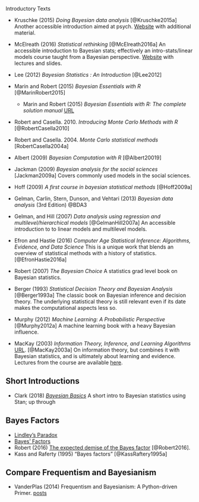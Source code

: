 Introductory Texts

-   Kruschke (2015) *Doing Bayesian data analysis* [@Kruschke2015a] Another accessible introduction aimed at psych. [Website](https://sites.google.com/site/doingbayesiandataanalysis/) with additional material.
-   McElreath (2016) *Statistical rethinking* [@McElreath2016a] An accessible introduction to Bayesian stats; effectively an intro-stats/linear models course taught from a Bayesian perspective.
[Website](http://xcelab.net/rm/statistical-rethinking/) with lectures and slides.

-   Lee (2012) *Bayesian Statistics : An Introduction* [@Lee2012]
-   Marin and Robert (2015) *Bayesian Essentials with R* [@MarinRobert2015]

    - Marin and Robert (2015) *Bayesian Essentials with R: The complete solution manual* [URL](https://arxiv.org/pdf/1503.04662.pdf)

-   Robert and Casella. 2010. *Introducing Monte Carlo Methods with R* [@RobertCasella2010]
-   Robert and Casella. 2004. *Monte Carlo statistical methods* [RobertCasella2004a]
-   Albert (2009) *Bayesian Computation with R* [@Albert20019]

-   Jackman (2009) *Bayesian analysis for the social sciences* [Jackman2009a] Covers commonly used models in the social sciences.

-   Hoff (2009) *A first course in bayesian statistical methods* [@Hoff2009a]
-   Gelman, Carlin, Stern, Dunson, and Vehtari (2013) *Bayesian data analysis* (3rd Edition) @BDA3

-   Gelman, and Hill (2007) *Data analysis using regression and multilevel/hierarchical models* [@GelmanHill2007a] An accessible introduction to to linear models and multilevel models. 

-   Efron and Hastie (2016) *Computer Age Statistical Inference: Algorithms, Evidence, and Data Science* This is a unique work that blends an overview of statistical methods with a history of statistics. [@EfronHastie2016a]

-   Robert (2007) *The Bayesian Choice* A statistics grad level book on Bayesian statistics.
-   Berger (1993) *Statistical Decision Theory and Bayesian Analysis* [@Berger1993a] The classic book on Bayesian inference and decision theory. The underlying statistical theory is still relevant even if its date makes the computational aspects less so.
-   Murphy (2012) *Machine Learning: A Probabilistic Perspective* [@Murphy2012a] A machine learning book with a heavy Bayesian influence.
-   MacKay (2003) *Information Theory, Inference, and Learning Algorithms* [URL](https://www.ece.uvic.ca/~agullive/Mackay.pdf). [@MacKay2003a] On information theory, but combines it with Bayesian statistics, and is ultimately about learning and evidence. Lectures from the course are available [here](http://videolectures.net/course_information_theory_pattern_recognition/).


## Short Introductions

- Clark (2018) *[Bayesian Basics](https://m-clark.github.io/docs/IntroBayes.html)*  A short intro to Bayesian statistics using Stan; up through 



## Bayes Factors

- [Lindley's Paradox](https://en.wikipedia.org/wiki/Lindley%27s_paradox)
- [Bayes' Factors](https://en.wikipedia.org/wiki/Bayes_factor)
- Robert (2016) [The expected demise of the
Bayes factor](https://arxiv.org/pdf/1506.08292.pdf) [@Robert2016].
- Kass and Raferty (1995) "Bayes factors" [@KassRaftery1995a]

## Compare Frequentism and Bayesianism

- VanderPlas (2014) Frequentism and Bayesianism: A Python-driven Primer. [posts](http://jakevdp.github.io/blog/2014/06/14/frequentism-and-bayesianism-4-bayesian-in-python/)
